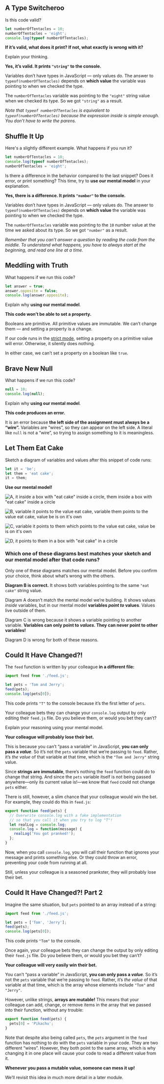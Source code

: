 <Quiz title="JJS 03 Values and Variables" id="values-and-variables" version="1">

<Question kind="EssayQuestion" desc="numberOfTentacles log at end">

<Prompt>

## A Type Switcheroo

Is this code valid?

```js
let numberOfTentacles = 10;
numberOfTentacles = 'eight';
console.log(typeof numberOfTentacles);
```

**If it’s valid, what does it print? If not, what exactly is wrong with it?**

Explain your thinking.

</Prompt>

<Answer>

**Yes, it’s valid. It prints `"string"` to the console.**

Variables don’t have types in JavaScript — only values do. The answer to `typeof(numberOfTentacles)` depends on **which value** the variable was pointing to when we checked the type.

The `numberOfTentacles` variable was pointing to the `"eight"` string value when we checked its type. So we got `"string"` as a result.

*Note that `typeof numberOfTentacles` is equivalent to `typeof(numberOfTentacles)` because the expression inside is simple enough. You don’t have to write the parens.*

</Answer>

</Question>

<Question kind="EssayQuestion" desc="numberOfTentacles log in middle">

<Prompt>

## Shuffle It Up

Here's a slightly different example. What happens if you run it?

```js
let numberOfTentacles = 10;
console.log(typeof numberOfTentacles);
numberOfTentacles = 'eight';
```

Is there a difference in the behavior compared to the last snippet? Does it error, or print something? This time, try to **use our mental model** in your explanation.

</Prompt>

<Answer>

**Yes, there is a difference. It prints `"number"` to the console.**

Variables don’t have types in JavaScript — only values do. The answer to `typeof(numberOfTentacles)` depends on **which value** the variable was pointing to when we checked the type.

The `numberOfTentacles` variable was pointing to the `10` number value at the time we asked about its type. So we got `"number"` as a result.

<i>Remember that you can’t answer a question by reading the code from the middle. To understand what happens, you have to always start at the beginning, and read one line at a time.</i>

</Answer>

</Question>

<Question kind="EssayQuestion" desc="mutating a primitive">

<Prompt>

## Meddling with Truth

What happens if we run this code?

```js
let answer = true;
answer.opposite = false;
console.log(answer.opposite);
```

Explain why **using our mental model**.

</Prompt>

<Answer>

**This code won’t be able to set a property.**

Booleans are primitive. All primitive values are immutable. We can’t change them — and setting a property is a change.

If our code runs in the [strict mode](https://developer.mozilla.org/en-US/docs/Web/JavaScript/Reference/Strict_mode), setting a property on a primitive value will error. Otherwise, it silently does nothing.

In either case, we can’t set a property on a boolean like `true`.

</Answer>

</Question>

<Question kind="EssayQuestion" desc="assigning to literal">

<Prompt>

## Brave New Null

What happens if we run this code?

```js
null = 10;
console.log(null);
```

Explain why **using our mental model**.

</Prompt>

<Answer>

**This code produces an error.**

It is an error because **the left side of the assignment must always be a “wire”.** Variables are “wires”, so they can appear on the left side. A literal like `null` is not a “wire”, so trying to assign something to it is meaningless.

</Answer>

</Question>

<Question kind="QuestionSet" desc="it them assignment">

<Question kind="SketchQuestion">

<Prompt>

## Let Them Eat Cake

Sketch a diagram of variables and values after this snippet of code runs:

```js
let it = 'be';
let them = 'eat cake';
it = them;
```

**Use our mental model!**

</Prompt>

</Question>

<Question kind="MultipleChoiceQuestion" canComment>

<Choice>

![A, it inside a box with "eat cake" inside a circle, them inside a box with "eat cake" inside a circle](https://res.cloudinary.com/dg3gyk0gu/image/upload/v1612305600/just-javascript-email-images/jj03/quiz%20images/01%20eat%20cake.png)

</Choice>

<Choice correct>

![B, variable it points to the value eat cake, variable them points to the value eat cake, value be is on it's own](https://res.cloudinary.com/dg3gyk0gu/image/upload/v1612305624/just-javascript-email-images/jj03/quiz%20images/B%20eat%20cake.png)

</Choice>

<Choice>

![C, variable it points to them which points to the value eat cake, value be is on it's own](https://res.cloudinary.com/dg3gyk0gu/image/upload/v1612305642/just-javascript-email-images/jj03/quiz%20images/03%20eat%20cake.png)

</Choice>

<Choice>

![D, it points to them in a box with "eat cake" in a circle](https://res.cloudinary.com/dg3gyk0gu/image/upload/v1612305661/just-javascript-email-images/jj03/quiz%20images/04%20eat%20cake.png)

</Choice>

<Prompt>

### Which one of these diagrams best matches your sketch and our mental model after that code runs?

Only one of these diagrams matches our mental model. Before you confirm your choice, think about what’s wrong with the others.

</Prompt>

<Answer>

**Diagram B is correct.** It shows both variables pointing to the same `"eat cake"` string value.

Diagram A doesn’t match the mental model we’re building. It shows values _inside_ variables, but in our mental model **variables _point to_ values**. Values live outside of them.

Diagram C is wrong because it shows a variable pointing to another variable. **Variables can only point to _values_. They can never point to other variables!**

Diagram D is wrong for both of these reasons.

</Answer>

</Question>

</Question>

<Question kind="EssayQuestion" desc="can mutate string">

<Prompt>

## Could It Have Changed?!

The `feed` function is written by your colleague **in a different file:**

```js
import feed from './feed.js';

let pets = 'Tom and Jerry';
feed(pets);
console.log(pets[0]);
```

This code prints `"T"` to the console because it’s the first letter of `pets`.

Your colleague bets they can change your `console.log` output by only editing their `feed.js` file. Do you believe them, or would you bet they can’t?

Explain your reasoning using your mental model.

</Prompt>

<Answer>

**Your colleague will probably lose their bet.**

This is because you can’t “pass a variable” in JavaScript, **you can only pass a _value_**. So it’s not the `pets` variable that we’re passing to `feed`. Rather, it’s _the value_ of that variable at that time, which is the `"Tom and Jerry"` string value.

Since **strings are immutable**, there’s nothing the `feed` function could do to change that string. And since the `pets` variable itself is not being passed anywhere—only its current value is!—we know that `feed` could not change `pets` either.

There is still, however, a slim chance that your colleague would win the bet. For example, they could do this in `feed.js`:

```js
export function feed(pets) {
  // Overwrite console.log with a fake implementation
  // so that you call it when you try to log "T"!
  let realLog = console.log;
  console.log = function(message) {
    realLog('You got pranked!');
  };
}
```

Now, when you call `console.log`, you will call their function that ignores your message and prints something else. Or they could throw an error, preventing your code from running at all.

Still, unless your colleague is a seasoned prankster, they will probably lose their bet.

</Answer>

</Question>

<Question kind="EssayQuestion" desc="can mutate array">

<Prompt>

## Could It Have Changed?! Part 2

Imagine the same situation, but `pets` pointed to an array instead of a string:

```js
import feed from './feed.js';

let pets = ['Tom', 'Jerry'];
feed(pets);
console.log(pets[0]);
```

This code prints `"Tom"` to the console.

Once again, your colleague bets they can change the output by only editing their `feed.js` file. Do you believe them, or would you bet they can’t?

</Prompt>

<Answer>

**Your colleague will very easily win their bet.**

You can’t “pass a variable” in JavaScript, **you can only pass a _value_**. So it’s not the `pets` variable that we’re passing to `feed`. Rather, it’s _the value_ of that variable at that time, which is the array whose elements include `"Tom"` and `"Jerry"`.

However, unlike strings, **arrays are mutable!** This means that your colleague can add, change, or remove items in the array that we passed into their function, without any trouble:

```js
export function feed(pets) {
  pets[0] = 'Pikachu';
}
```

Note that despite also being called `pets`, the `pets` argument in the `feed` function has nothing to do with the `pets` variable in your code. They are two different “wires”. However, they both point to the same array, which is why changing it in one place will cause your code to read a different value from it.

**Whenever you pass a mutable value, someone can mess it up!**

We’ll revisit this idea in much more detail in a later module.


</Answer>

</Question>

</Quiz>
